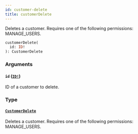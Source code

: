 ```yaml
---
id: customer-delete
title: customerDelete
---
```


Deletes a customer. Requires one of the following permissions: MANAGE_USERS.

```graphql
customerDelete(
  id: ID!
): CustomerDelete

```

### Arguments

#### `id` ([`ID!`](../../../developer/api-reference/scalars/id))

ID of a customer to delete.

### Type

#### [`CustomerDelete`](../../../developer/api-reference/objects/customer-delete)

Deletes a customer. Requires one of the following permissions: MANAGE_USERS.
